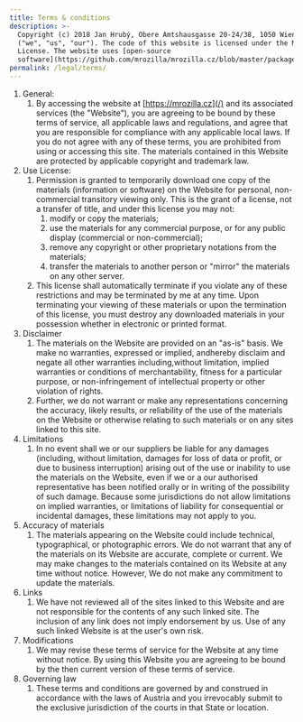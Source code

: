 ```yaml
---
title: Terms & conditions
description: >-
  Copyright (c) 2018 Jan Hrubý, Obere Amtshausgasse 20-24/38, 1050 Wien, AUSTRIA
  ("we", "us", "our"). The code of this website is licensed under the MIT
  License. The website uses [open-source
  software](https://github.com/mrozilla/mrozilla.cz/blob/master/package.json).
permalink: /legal/terms/
---
```

1.  General:
    1. By accessing the website at [https://mrozilla.cz](/) and its associated services (the "Website"), you are agreeing to be bound by these terms of service, all applicable laws and regulations, and agree that you are responsible for compliance with any applicable local laws. If you do not agree with any of these terms, you are prohibited from using or accessing this site. The materials contained in this Website are protected by applicable copyright and trademark law.
1.  Use License:
    1.  Permission is granted to temporarily download one copy of the materials (information or software) on the Website for personal, non-commercial transitory viewing only. This is the grant of a license, not a transfer of title, and under this license you may not:
        1.  modify or copy the materials;
        1.  use the materials for any commercial purpose, or for any public display (commercial or non-commercial);
        1.  remove any copyright or other proprietary notations from the materials;
        1.  transfer the materials to another person or "mirror" the materials on any other server.
    1.  This license shall automatically terminate if you violate any of these restrictions and may be terminated by me at any time. Upon terminating your viewing of these materials or upon the termination of this license, you must destroy any downloaded materials in your possession whether in electronic or printed format.
1.  Disclaimer
    1.  The materials on the Website are provided on an "as-is" basis. We make no warranties, expressed or implied, andhereby disclaim and negate all other warranties including,without limitation, implied warranties or conditions of merchantability, fitness for a particular purpose, or non-infringement of intellectual property or other violation of rights.
    1.  Further, we do not warrant or make any representations concerning the accuracy, likely results, or reliability of the use of the materials on the Website or otherwise relating to such materials or on any sites linked to this site.
1.  Limitations
    1.  In no event shall we or our suppliers be liable for any damages (including, without limitation, damages for loss of data or profit, or due to business interruption) arising out of the use or inability to use the materials on the Website, even if we or a our authorised representative has been notified orally or in writing of the possibility of such damage. Because some jurisdictions do not allow limitations on implied warranties, or limitations of liability for consequential or incidental damages, these limitations may not apply to you.
1.  Accuracy of materials
    1.  The materials appearing on the Website could include technical, typographical, or photographic errors. We do not warrant that any of the materials on its Website are accurate, complete or current. We may make changes to the materials contained on its Website at any time without notice. However, We do not make any commitment to update the materials.
1.  Links
    1.  We have not reviewed all of the sites linked to this Website and are not responsible for the contents of any such linked site. The inclusion of any link does not imply endorsement by us. Use of any such linked Website is at the user's own risk.
1.  Modifications
    1.  We may revise these terms of service for the Website at any time without notice. By using this Website you are agreeing to be bound by the then current version of these terms of service.
1.  Governing law
    1.  These terms and conditions are governed by and construed in accordance with the laws of Austria and you irrevocably submit to the exclusive jurisdiction of the courts in that State or location.
